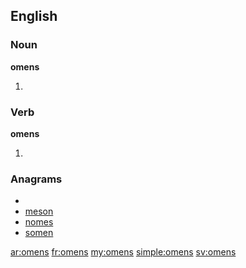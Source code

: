 ==English==

===Noun===
'''omens'''

# {{plural of|[[omen]]}}

===Verb===
'''omens'''

#{{third-person singular of|[[omen]]}}

===Anagrams===
* {{alphagram|emnos}}
* [[meson#English|meson]]
* [[nomes#English|nomes]]
* [[somen#English|somen]]

[[ar:omens]]
[[fr:omens]]
[[my:omens]]
[[simple:omens]]
[[sv:omens]]